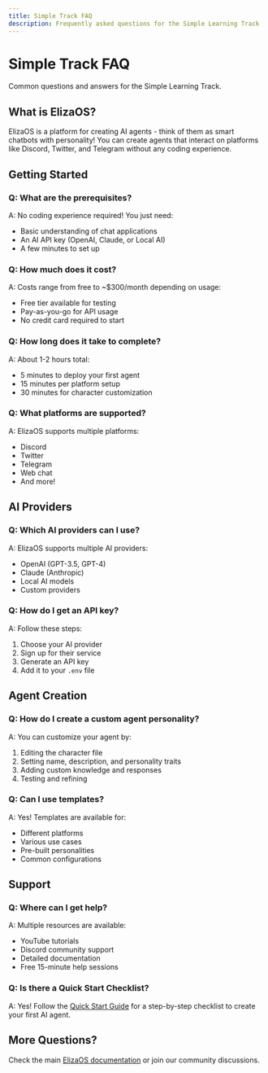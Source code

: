 ```yaml
---
title: Simple Track FAQ
description: Frequently asked questions for the Simple Learning Track
---
```


# Simple Track FAQ

Common questions and answers for the Simple Learning Track.

## What is ElizaOS?

ElizaOS is a platform for creating AI agents - think of them as smart chatbots with personality! You
can create agents that interact on platforms like Discord, Twitter, and Telegram without any coding
experience.

## Getting Started

### Q: What are the prerequisites?

A: No coding experience required! You just need:

- Basic understanding of chat applications
- An AI API key (OpenAI, Claude, or Local AI)
- A few minutes to set up

### Q: How much does it cost?

A: Costs range from free to ~$300/month depending on usage:

- Free tier available for testing
- Pay-as-you-go for API usage
- No credit card required to start

### Q: How long does it take to complete?

A: About 1-2 hours total:

- 5 minutes to deploy your first agent
- 15 minutes per platform setup
- 30 minutes for character customization

### Q: What platforms are supported?

A: ElizaOS supports multiple platforms:

- Discord
- Twitter
- Telegram
- Web chat
- And more!

## AI Providers

### Q: Which AI providers can I use?

A: ElizaOS supports multiple AI providers:

- OpenAI (GPT-3.5, GPT-4)
- Claude (Anthropic)
- Local AI models
- Custom providers

### Q: How do I get an API key?

A: Follow these steps:

1. Choose your AI provider
2. Sign up for their service
3. Generate an API key
4. Add it to your `.env` file

## Agent Creation

### Q: How do I create a custom agent personality?

A: You can customize your agent by:

1. Editing the character file
2. Setting name, description, and personality traits
3. Adding custom knowledge and responses
4. Testing and refining

### Q: Can I use templates?

A: Yes! Templates are available for:

- Different platforms
- Various use cases
- Pre-built personalities
- Common configurations

## Support

### Q: Where can I get help?

A: Multiple resources are available:

- YouTube tutorials
- Discord community support
- Detailed documentation
- Free 15-minute help sessions

### Q: Is there a Quick Start Checklist?

A: Yes! Follow the [Quick Start Guide](./getting-started/quick-start) for a step-by-step checklist
to create your first AI agent.

## More Questions?

Check the main [ElizaOS documentation](../../core-concepts/) or join our community discussions.
